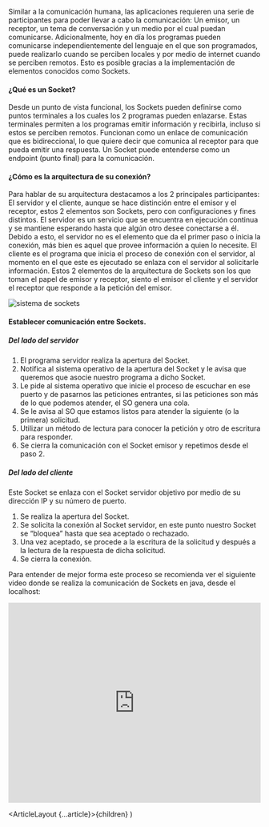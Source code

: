 

Similar a la comunicación humana, las aplicaciones requieren una serie de
participantes para poder llevar a cabo la comunicación: Un emisor, un receptor,
un tema de conversación y un medio por el cual puedan comunicarse.
Adicionalmente, hoy en día los programas pueden comunicarse independientemente
del lenguaje en el que son programados, puede realizarlo cuando se perciben locales
y por medio de internet cuando se perciben remotos.
Esto es posible gracias a la implementación de elementos conocidos como Sockets.

#### ¿Qué es un Socket?

Desde un punto de vista funcional, los Sockets pueden definirse como puntos
terminales a los cuales los 2 programas pueden enlazarse. Estas terminales
permiten a los programas emitir información y recibirla, incluso si estos se
perciben remotos. Funcionan como un enlace de comunicación que es bidireccional,
lo que quiere decir que comunica al receptor para que pueda emitir una respuesta.
Un Socket puede entenderse como un endpoint (punto final) para la comunicación.

#### ¿Cómo es la arquitectura de su conexión?

Para hablar de su arquitectura destacamos a los 2 principales participantes:
El servidor y el cliente, aunque se hace distinción entre el emisor y el receptor,
estos 2 elementos son Sockets, pero con configuraciones y fines distintos.
El servidor es un servicio que se encuentra en ejecución continua y se mantiene
esperando hasta que algún otro desee conectarse a él. Debido a esto, el servidor
no es el elemento que da el primer paso o inicia la conexión, más bien es aquel que
provee información a quien lo necesite. El cliente es el programa que inicia el proceso
de conexión con el servidor, al momento en el que este es ejecutado se enlaza con el
servidor al solicitarle información.
Estos 2 elementos de la arquitectura de Sockets son los que toman el papel de
emisor y receptor, siento el emisor el cliente y el servidor el receptor que
responde a la petición del emisor.

![sistema de sockets](https://marialopezweb.files.wordpress.com/2016/01/sockets.png)

#### Establecer comunicación entre Sockets.

##### Del lado del servidor

1. El programa servidor realiza la apertura del Socket.
2. Notifica al sistema operativo de la apertura del Socket y le avisa que
   queremos que asocie nuestro programa a dicho Socket.
3. Le pide al sistema operativo que inicie el proceso de escuchar en ese
   puerto y de pasarnos las peticiones entrantes, si las peticiones son más de
   lo que podemos atender, el SO genera una cola.
4. Se le avisa al SO que estamos listos para atender la siguiente (o la primera) solicitud.
5. Utilizar un método de lectura para conocer la petición y otro de escritura para responder.
6. Se cierra la comunicación con el Socket emisor y repetimos desde el paso 2.

##### Del lado del cliente

Este Socket se enlaza con el Socket servidor objetivo por medio de su dirección IP y
su número de puerto.

1. Se realiza la apertura del Socket.
2. Se solicita la conexión al Socket servidor, en este punto nuestro Socket
   se “bloquea” hasta que sea aceptado o rechazado.
3. Una vez aceptado, se procede a la escritura de la solicitud y después a
   la lectura de la respuesta de dicha solicitud.
4. Se cierra la conexión.

Para entender de mejor forma este proceso se recomienda ver el siguiente video
donde se realiza la comunicación de Sockets en java, desde el localhost:

<iframe
  width="100%"
  height="400"
  src="https://www.youtube.com/embed/3wJTI9LMOsk"
  title="YouTube video player"
  frameborder="0"
  allow="accelerometer; autoplay; clipboard-write; encrypted-media; gyroscope; picture-in-picture"
  allowfullscreen
></iframe>

  <ArticleLayout {...article}>{children}</ArticleLayout>
)

